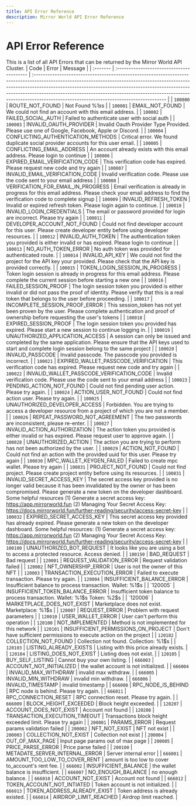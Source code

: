 ```yaml
---
title: API Error Reference
description: Mirror World API Error Reference
---
```


# API Error Reference

This is a list of all API Errors that can be returned by the Mirror World API Cluster.
| Code     | Error                                     | Message                                                                                                                                                                                                                                                                                                                                                                           |
| :------- | :---------------------------------------- | :-------------------------------------------------------------------------------------------------------------------------------------------------------------------------------------------------------------------------------------------------------------------------------------------------------------------------------------------------------------------------------- |
| `100000` | ROUTE_NOT_FOUND                           | Not Found %1$s %2$s                                                                                                                                                                                                                                                                                                                                                               |
| `100001` | EMAIL_NOT_FOUND                           | We could not find an account with this email address.                                                                                                                                                                                                                                                                                                                             |
| `100002` | FAILED_SOCIAL_AUTH                        | Failed to authenticate user with social auth                                                                                                                                                                                                                                                                                                                                      |
| `100003` | INVALID_OAUTH_PROVIDER                    | Invalid Oauth Provider Type Provided. Please use one of Google, Facebook, Apple or Discord.                                                                                                                                                                                                                                                                                       |
| `100004` | CONFLICTING_AUTHENTICATION_METHODS        | Critical error. We found duplicate social provider accounts for this user email.                                                                                                                                                                                                                                                                                                  |
| `100005` | CONFLICTING_EMAIL_ADDRESS                 | An account already exists with this email address. Please login to continue                                                                                                                                                                                                                                                                                                       |
| `100006` | EXPIRED_EMAIL_VERIFICATION_CODE           | This verification code has expired. Please request new code and try again                                                                                                                                                                                                                                                                                                         |
| `100007` | INVALID_EMAIL_VERIFICATION_CODE           | Invalid verification code. Please use the code sent to your email address                                                                                                                                                                                                                                                                                                         |
| `100008` | VERIFICATION_FOR_EMAIL_IN_PROGRESS        | Email verification is already in progress for this email address. Please check your email address to find the verification code to complete signup                                                                                                                                                                                                                                |
| `100009` | INVALID_REFRESH_TOKEN                     | Invalid or expired refresh token. Please login again to continue.                                                                                                                                                                                                                                                                                                                 |
| `100010` | INVALID_LOGIN_CREDENTIALS                 | The email or password provided for login are incorrect. Please try again                                                                                                                                                                                                                                                                                                          |
| `100011` | DEVELOPER_ACCOUNT_NOT_FOUND               | Could not find developer account for this user. Please create developer entity before using developer resources.                                                                                                                                                                                                                                                                  |
| `100012` | INVALID_AUTH_TOKEN                        | The authentication token you provided is either invalid or has expired. Please login to continue                                                                                                                                                                                                                                                                                  |
| `100013` | NO_AUTH_TOKEN_ERROR                       | No auth token was provided for authenticated route.                                                                                                                                                                                                                                                                                                                               |
| `100014` | INVALID_API_KEY                           | We could not find the project for the API key your provided. Please check that the API key is provided correctly.                                                                                                                                                                                                                                                                 |
| `100015` | TOKEN_LOGIN_SESSION_IN_PROGRESS           | Token login session is already in progress for this email address. Please complete the current session before starting a new one                                                                                                                                                                                                                                                  |
| `100016` | FAILED_SESSION_PROOF                      | The login session token you provided is either invalid or did not pass the proof of identity. Please verify that this is a real token that belongs to the user before proceeding.                                                                                                                                                                                                 |
| `100017` | INCOMPLETE_SESSION_PROOF_ERROR            | This session_token has not yet been proven by the user. Please complete authentication and proof of ownership before requesting the user's tokens                                                                                                                                                                                                                                 |
| `100018` | EXPIRED_SESSION_PROOF                     | The login session token you provided has expired. Please start a new session to continue logging in.                                                                                                                                                                                                                                                                              |
| `100019` | UNAUTHORIZED_APPLICATION_ACCESS           | A session can only be issued and completed by the same application. Please ensure that the API keys used to start and complete login session belong to the same project                                                                                                                                                                                                           |
| `100020` | INVALID_PASSCODE                          | Invalid passcode. The passcode you provided is incorrect.                                                                                                                                                                                                                                                                                                                         |
| `100021` | EXPIRED_WALLET_PASSCODE_VERIFICATION      | This verification code has expired. Please request new code and try again                                                                                                                                                                                                                                                                                                         |
| `100022` | INVALID_WALLET_PASSCODE_VERIFICATION_CODE | Invalid verification code. Please use the code sent to your email address                                                                                                                                                                                                                                                                                                         |
| `100023` | PENDING_ACTION_NOT_FOUND                  | Could not find pending user action. Please try again.                                                                                                                                                                                                                                                                                                                             |
| `100024` | ACTION_USER_NOT_FOUND                     | Could not find action user. Please try again.                                                                                                                                                                                                                                                                                                                                     |
| `100025` | UNAUTHORIZED_DEVELOPER_ACCESS             | Forbidden. You are trying to access a developer resource from a project of which you are not a member.                                                                                                                                                                                                                                                                            |
| `100026` | REPEAT_PASSWORD_NOT_AGREEMENT             | The two passwords are inconsistent, please re-enter.                                                                                                                                                                                                                                                                                                                              |
| `100027` | INVALID_ACTION_AUTHORIZATION              | The action token you provided is either invalid or has expired. Please request user to approve again.                                                                                                                                                                                                                                                                             |
| `100028` | UNAUTHORIZED_ACTION                       | The action you are trying to perform has not been authorized by the user.                                                                                                                                                                                                                                                                                                         |
| `100029` | ACTION_NOT_FOUND                          | Could not find an action with the provided uuid for this user. Please try again                                                                                                                                                                                                                                                                                                   |
| `100030` | MPC_WALLET_KEYGEN_FAILED                  | Failed to create mpc wallet. Please try again                                                                                                                                                                                                                                                                                                                                     |
| `100031` | PROJECT_NOT_FOUND                         | Could not find project. Please create project entity before using its resources.                                                                                                                                                                                                                                                                                                  |
| `100031` | INVALID_SECRET_ACCESS_KEY                 | The secret access key provided is no longer valid because it has been invalidated by the owner or has been compromised. Please generate a new token on the developer dashboard. Some helpful resources (1) Generate a secret access key: https://app.mirrorworld.fun (2) Managing Your Secret Access Key: https://docs.mirrorworld.fun/further-reading/security/access-secret-key |
| `100032` | EXPIRED_SECRET_ACCESS_KEY                 | This secret access key provided has already expired. Please generate a new token on the developer dashboard. Some helpful resources: (1) Generate a secret access key: https://app.mirrorworld.fun (2) Managing Your Secret Access Key: https://docs.mirrorworld.fun/further-reading/security/access-secret-key                                                                   |
| `100100` | UNAUTHORIZED_BOT_REQUEST                  | It looks like you are using a bot to access a protected resource. Access denied.                                                                                                                                                                                                                                                                                                  |
| `100150` | BAD_REQUEST                               | Bad request                                                                                                                                                                                                                                                                                                                                                                       |
| `120001` | REQUEST_VALIDATION_ERROR                  | Request validation failed                                                                                                                                                                                                                                                                                                                                                         |
| `120002` | NFT_OWNERSHIP_ERROR                       | User is not the owner of this NFT                                                                                                                                                                                                                                                                                                                                                 |
| `120003` | TRANSACTION_EXECUTION_ERROR               | Failed to execute transaction. Please try again.                                                                                                                                                                                                                                                                                                                                  |
| `120004` | INSUFFICIENT_BALANCE_ERROR                | Insufficient balance to process transaction. Wallet: %1$s                                                                                                                                                                                                                                                                                                                         |
| `120005` | INSUFFICIENT_TOKEN_BALANCE_ERROR          | Insufficient token balance to process transaction. Wallet: %1$s Token: %2$s                                                                                                                                                                                                                                                                                                       |
| `120006` | MARKETPLACE_DOES_NOT_EXIST                | Marketplace does not exist. Marketplace: %1$s                                                                                                                                                                                                                                                                                                                                     |
| `120007` | REQUEST_ERROR                             | Problem with request parameters                                                                                                                                                                                                                                                                                                                                                   |
| `120010` | USER_WALLET_ERROR                         | User can't perform this operation                                                                                                                                                                                                                                                                                                                                                 |
| `120100` | NOT_IMPLEMENTED                           | Method is not implemented for this network                                                                                                                                                                                                                                                                                                                                        |
| `120101` | INSUFFICIENT_PERMISSIONS_ON_PROJECT       | Don't have sufficient permissions to execute action on the project                                                                                                                                                                                                                                                                                                                |
| `120102` | COLLECTION_NOT_FOUND                      | Collection not found. Collection: %1$s                                                                                                                                                                                                                                                                                                                                            |
| `120103` | LISTING_ALREADY_EXISTS                    | Listing with this price already exists.                                                                                                                                                                                                                                                                                                                                           |
| `120104` | LISTING_DOES_NOT_EXIST                    | Listing does not exist.                                                                                                                                                                                                                                                                                                                                                           |
| `120105` | BUY_SELF_LISTING                          | Cannot buy your own listing.                                                                                                                                                                                                                                                                                                                                                      |
| `666003` | ACCOUNT_NOT_INITIALIZED                   | the wallet account is not initialized.                                                                                                                                                                                                                                                                                                                                            |
| `666004` | INVALID_MAX_WITHDRAW                      | invalid max withdraw.                                                                                                                                                                                                                                                                                                                                                             |
| `666005` | INVALID_MIN_WITHDRAW                      | invalid min withdraw.                                                                                                                                                                                                                                                                                                                                                             |
| `666006` | INVALID_TIMESTAMP                         | invalid timestamp                                                                                                                                                                                                                                                                                                                                                                 |
| `666008` | RPC_NODE_IS_BEHIND                        | RPC node is behind. Please try again.                                                                                                                                                                                                                                                                                                                                             |
| `666011` | RPC_CONNECTION_RESET                      | RPC connection reset. Please try again.                                                                                                                                                                                                                                                                                                                                           |
| `666009` | BLOCK_HEIGHT_EXCEEDED                     | Block height exceeded.                                                                                                                                                                                                                                                                                                                                                            |
| `120207` | ACCOUNT_DOES_NOT_EXIST                    | Account not found                                                                                                                                                                                                                                                                                                                                                                 |
| `120208` | TRANSACTION_EXECUTION_TIMEOUT             | Transactions block height exceeded limit. Please try again                                                                                                                                                                                                                                                                                                                        |
| `200001` | PARAMS_ERROR                              | Request params validation failed                                                                                                                                                                                                                                                                                                                                                  |
| `200002` | NFT_NOT_EXIST                             | NFT not exist                                                                                                                                                                                                                                                                                                                                                                     |
| `200003` | COLLECTION_NOT_EXIST                      | Collection not exist                                                                                                                                                                                                                                                                                                                                                              |
| `200004` | OUT_OF_MAX_PAGE                           | Input page params out of max page                                                                                                                                                                                                                                                                                                                                                 |
| `200005` | PRICE_PARSE_ERROR                         | Price parse failed                                                                                                                                                                                                                                                                                                                                                                |
| `200100` | METADATE_SERVER_INTERNAL_ERROR            | Server internal error                                                                                                                                                                                                                                                                                                                                                             |
| `666001` | AMOUNT_TOO_LOW_TO_COVER_RENT              | amount is too low to cover to_account's rent fee.                                                                                                                                                                                                                                                                                                                                 |
| `666002` | INSUFFICIENT_BALANCE                      | the wallet balance is insufficient.                                                                                                                                                                                                                                                                                                                                               |
| `666007` | NO_ENOUGH_BALANCE                         | no enough balance.                                                                                                                                                                                                                                                                                                                                                                |
| `666010` | ACCOUNT_NOT_EXIST                         | Account not found                                                                                                                                                                                                                                                                                                                                                                 |
| `666012` | TOKEN_ACCOUNT_NOT_INTIATED                | Token account is not initialized.                                                                                                                                                                                                                                                                                                                                                 |
| `666013` | TOKEN_ADDRESS_ALREADY_EXIST               | Token address is already existed.                                                                                                                                                                                                                                                                                                                                                 |
| `666014` | AIRDROP_LIMIT_REACHED                     | Airdrop limit reached.                                                                                                                                                                                                                                                                                                                                                            |
